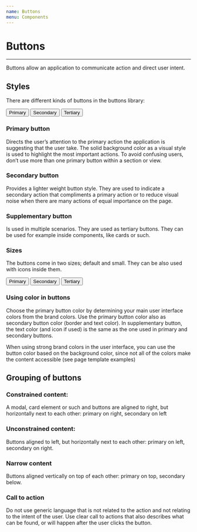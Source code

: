 ```yaml
---
name: Buttons
menu: Components
---
```



# Buttons

---

Buttons allow an application to communicate action and direct user intent.

## Styles

There are different kinds of buttons in the buttons library:

<Playground>
  <Button>Primary</Button>
  <Button color="secondary">Secondary</Button>
  <Button color="tertiary">Tertiary</Button>
</Playground>

### Primary button

Directs the user’s attention to the primary action the application is suggesting that the user take. The solid background color as a visual style is used to highlight the most important actions. To avoid confusing users, don’t use more than one primary button within a section or view.

### Secondary button

Provides a lighter weight button style. They are used to indicate a secondary action that compliments a primary action or to reduce visual noise when there are many actions of equal importance on the page.

### Supplementary button

Is used in multiple scenarios. They are used as tertiary buttons. They can be used for example inside components, like cards or such.

### Sizes

The buttons come in two sizes; default and small. They can be also used with icons inside them.

<Playground>
  <Button size="small">Primary</Button>
  <Button size="small" color="secondary">
    Secondary
  </Button>
  <Button size="small" color="tertiary">
    Tertiary
  </Button>
</Playground>

### Using color in buttons

Choose the primary button color by determining your main user interface colors from the brand colors. Use the primary button color also as secondary button color (border and text color). In supplementary button, the text color (and icon if used) is the same as the one used in primary and secondary buttons.

When using strong brand colors in the user interface, you can use the button color based on the background color, since not all of the colors make the content accessible (see page template examples)

## Grouping of buttons

### Constrained content:

A modal, card element or such and buttons are aligned to right, but horizontally next to each other: primary on right, secondary on left

### Unconstrained content:

Buttons aligned to left, but horizontally next to each other: primary on left, secondary on right.

### Narrow content

Buttons aligned vertically on top of each other: primary on top, secondary below.

### Call to action

Do not use generic language that is not related to the action and not relating to the intent of the user. Use clear call to actions that also describes what can be found, or will happen after the user clicks the button.
